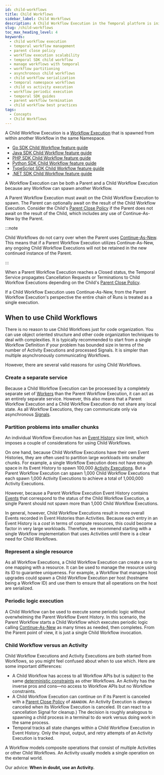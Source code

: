 ```yaml
---
id: child-workflows
title: Child Workflows
sidebar_label: Child Workflows
description: A Child Workflow Execution in the Temporal platform is initiated from another Workflow within the same Namespace. 
slug: /child-workflows
toc_max_heading_level: 4
keywords:
  - child workflow execution
  - temporal workflow management
  - parent close policy
  - workflow execution scalability
  - temporal SDK child workflow
  - manage workflows with temporal
  - workflow partitioning
  - asynchronous child workflows
  - child workflow serialization
  - temporal namespace workflows
  - child vs activity execution
  - workflow periodic execution
  - temporal SDK guides
  - parent workflow termination
  - child workflow best practices
tags:
  - Concepts
  - Child Workflows
---
```



A Child Workflow Execution is a [Workflow Execution](/workflows#workflow-execution) that is spawned from within another Workflow in the same Namespace.

- [Go SDK Child Workflow feature guide](/develop/go/child-workflows)
- [Java SDK Child Workflow feature guide](/develop/java/child-workflows)
- [PHP SDK Child Workflow feature guide](/develop/php/child-workflows)
- [Python SDK Child Workflow feature guide](/develop/python/child-workflows)
- [TypeScript SDK Child Workflow feature guide](/develop/typescript/child-workflows)
- [.NET SDK Child Workflow feature guide](/develop/dotnet/child-workflows)

A Workflow Execution can be both a Parent and a Child Workflow Execution because any Workflow can spawn another Workflow.

<CaptionedImage
    src="/diagrams/parent-child-workflow-execution-relationship.svg"
    title="Parent and Child Workflow Execution entity relationship"
    />

A Parent Workflow Execution must await on the Child Workflow Execution to spawn.
The Parent can optionally await on the result of the Child Workflow Execution.
Consider the Child's [Parent Close Policy](/parent-close-policy) if the Parent does not await on the result of the Child, which includes any use of Continue-As-New by the Parent.

:::note

Child Workflows do not carry over when the Parent uses [Continue-As-New](/workflows#continue-as-new).
This means that if a Parent Workflow Execution utilizes Continue-As-New, any ongoing Child Workflow Executions will not be retained in the new continued instance of the Parent.

:::

When a Parent Workflow Execution reaches a Closed status, the Temporal Service propagates Cancellation Requests or Terminations to Child Workflow Executions depending on the Child's [Parent Close Policy](/parent-close-policy).

If a Child Workflow Execution uses Continue-As-New, from the Parent Workflow Execution's perspective the entire chain of Runs is treated as a single execution.

<CaptionedImage
    src="/diagrams/parent-child-workflow-execution-with-continue-as-new.svg"
    title="Parent and Child Workflow Execution entity relationship with Continue As New"
    />

## When to use Child Workflows

There is no reason to use Child Workflows just for code organization.
You can use object oriented structure and other code organization techniques to deal with complexities.
It is typically recommended to start from a single Workflow Definition if your problem has bounded size in terms of the number of Activity Executions and processed Signals.
It is simpler than multiple asynchronously communicating Workflows.

However, there are several valid reasons for using Child Workflows.

### Create a separate service

Because a Child Workflow Execution can be processed by a completely separate set of [Workers](/workers#worker) than the Parent Workflow Execution, it can act as an entirely separate service.
However, this also means that a Parent Workflow Execution and a Child Workflow Execution do not share any local state.
As all Workflow Executions, they can communicate only via asynchronous [Signals](/sending-messages#sending-signals).

### Partition problems into smaller chunks

An individual Workflow Execution has an [Event History](/workflows#event-history) size limit, which imposes a couple of considerations for using Child Workflows.

On one hand, because Child Workflow Executions have their own Event Histories, they are often used to partition large workloads into smaller chunks.
For example, a single Workflow Execution does not have enough space in its Event History to spawn 100,000 [Activity Executions](/activity-execution).
But a Parent Workflow Execution can spawn 1,000 Child Workflow Executions that each spawn 1,000 Activity Executions to achieve a total of 1,000,000 Activity Executions.

However, because a Parent Workflow Execution Event History contains [Events](/workflows#event) that correspond to the status of the Child Workflow Execution, a single Parent should not spawn more than 1,000 Child Workflow Executions.

In general, however, Child Workflow Executions result in more overall Events recorded in Event Histories than Activities.
Because each entry in an Event History is a _cost_ in terms of compute resources, this could become a factor in very large workloads.
Therefore, we recommend starting with a single Workflow implementation that uses Activities until there is a clear need for Child Workflows.

### Represent a single resource

As all Workflow Executions, a Child Workflow Execution can create a one to one mapping with a resource.
It can be used to manage the resource using its ID to guarantee uniqueness.
For example, a Workflow that manages host upgrades could spawn a Child Workflow Execution per host (hostname being a Workflow ID) and use them to ensure that all operations on the host are serialized.

### Periodic logic execution

A Child Workflow can be used to execute some periodic logic without overwhelming the Parent Workflow Event History.
In this scenario, the Parent Workflow starts a Child Workflow which executes periodic logic calling [Continue-As-New](/workflows#continue-as-new) as many times as needed, then completes.
From the Parent point of view, it is just a single Child Workflow invocation.

### Child Workflow versus an Activity

Child Workflow Executions and Activity Executions are both started from Workflows, so you might feel confused about when to use which.
Here are some important differences:

- A Child Workflow has access to all Workflow APIs but is subject to the same [deterministic constraints](/workflows#deterministic-constraints) as other Workflows.
  An Activity has the inverse pros and cons—no access to Workflow APIs but no Workflow constraints.
- A Child Workflow Execution can continue on if its Parent is canceled with a [Parent Close Policy](/parent-close-policy) of `ABANDON`.
  An Activity Execution is _always_ canceled when its Workflow Execution is canceled.
  (It can react to a cancellation Signal for cleanup.)
  The decision is roughly analogous to spawning a child process in a terminal to do work versus doing work in the same process.
- Temporal tracks all state changes within a Child Workflow Execution in Event History.
  Only the input, output, and retry attempts of an Activity Execution is tracked.

A Workflow models composite operations that consist of multiple Activities or other Child Workflows.
An Activity usually models a single operation on the external world.

Our advice: **When in doubt, use an Activity.**
